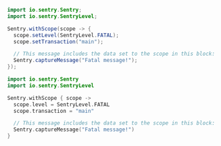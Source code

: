 ```java {tabTitle: Java}
import io.sentry.Sentry;
import io.sentry.SentryLevel;

Sentry.withScope(scope -> {
  scope.setLevel(SentryLevel.FATAL);
  scope.setTransaction("main");

  // This message includes the data set to the scope in this block:
  Sentry.captureMessage("Fatal message!");
});
```

```kotlin {tabTitle: Kotlin}
import io.sentry.Sentry
import io.sentry.SentryLevel

Sentry.withScope { scope ->
  scope.level = SentryLevel.FATAL
  scope.transaction = "main"

  // This message includes the data set to the scope in this block:
  Sentry.captureMessage("Fatal message!")
}
```
